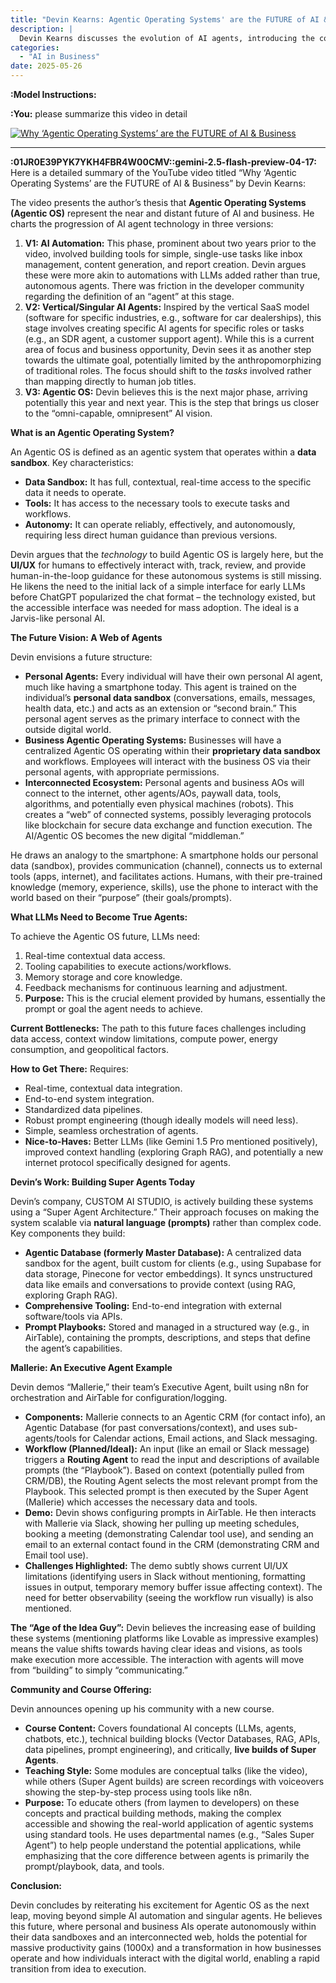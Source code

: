 ```yaml
---
title: "Devin Kearns: Agentic Operating Systems' are the FUTURE of AI & Business"
description: |
  Devin Kearns discusses the evolution of AI agents, introducing the concept of Agentic Operating Systems (Agentic OS) as the future of AI and business. He outlines three phases of AI agent development, defines Agentic OS, and envisions a future where personal and business agents operate autonomously within interconnected data sandboxes.
categories:
  - "AI in Business"
date: 2025-05-26
---
```


**:Model Instructions:** 


  
**:You:** please summarize this video in detail

[![Why 'Agentic Operating Systems' are the FUTURE of AI & Business](https://i.ytimg.com/vi/CxDjIeINGQk/maxresdefault.jpg)](https://www.youtube.com/watch?v=CxDjIeINGQk)

---

**:01JR0E39PYK7YKH4FBR4W00CMV::gemini-2.5-flash-preview-04-17:** Here is a detailed summary of the YouTube video titled "Why 'Agentic Operating Systems' are the FUTURE of AI & Business" by Devin Kearns:

The video presents the author's thesis that **Agentic Operating Systems (Agentic OS)** represent the near and distant future of AI and business. He charts the progression of AI agent technology in three versions:

1.  **V1: AI Automation:** This phase, prominent about two years prior to the video, involved building tools for simple, single-use tasks like inbox management, content generation, and report creation. Devin argues these were more akin to automations with LLMs added rather than true, autonomous agents. There was friction in the developer community regarding the definition of an "agent" at this stage.
2.  **V2: Vertical/Singular AI Agents:** Inspired by the vertical SaaS model (software for specific industries, e.g., software for car dealerships), this stage involves creating specific AI agents for specific roles or tasks (e.g., an SDR agent, a customer support agent). While this is a current area of focus and business opportunity, Devin sees it as another step towards the ultimate goal, potentially limited by the anthropomorphizing of traditional roles. The focus should shift to the *tasks* involved rather than mapping directly to human job titles.
3.  **V3: Agentic OS:** Devin believes this is the next major phase, arriving potentially this year and next year. This is the step that brings us closer to the "omni-capable, omnipresent" AI vision.

**What is an Agentic Operating System?**

An Agentic OS is defined as an agentic system that operates within a **data sandbox**. Key characteristics:

*   **Data Sandbox:** It has full, contextual, real-time access to the specific data it needs to operate.
*   **Tools:** It has access to the necessary tools to execute tasks and workflows.
*   **Autonomy:** It can operate reliably, effectively, and autonomously, requiring less direct human guidance than previous versions.

Devin argues that the *technology* to build Agentic OS is largely here, but the **UI/UX** for humans to effectively interact with, track, review, and provide human-in-the-loop guidance for these autonomous systems is still missing. He likens the need to the initial lack of a simple interface for early LLMs before ChatGPT popularized the chat format – the technology existed, but the accessible interface was needed for mass adoption. The ideal is a Jarvis-like personal AI.

**The Future Vision: A Web of Agents**

Devin envisions a future structure:

*   **Personal Agents:** Every individual will have their own personal AI agent, much like having a smartphone today. This agent is trained on the individual's **personal data sandbox** (conversations, emails, messages, health data, etc.) and acts as an extension or "second brain." This personal agent serves as the primary interface to connect with the outside digital world.
*   **Business Agentic Operating Systems:** Businesses will have a centralized Agentic OS operating within their **proprietary data sandbox** and workflows. Employees will interact with the business OS via their personal agents, with appropriate permissions.
*   **Interconnected Ecosystem:** Personal agents and business AOs will connect to the internet, other agents/AOs, paywall data, tools, algorithms, and potentially even physical machines (robots). This creates a "web" of connected systems, possibly leveraging protocols like blockchain for secure data exchange and function execution. The AI/Agentic OS becomes the new digital "middleman."

He draws an analogy to the smartphone: A smartphone holds our personal data (sandbox), provides communication (channel), connects us to external tools (apps, internet), and facilitates actions. Humans, with their pre-trained knowledge (memory, experience, skills), use the phone to interact with the world based on their "purpose" (their goals/prompts).

**What LLMs Need to Become True Agents:**

To achieve the Agentic OS future, LLMs need:

1.  Real-time contextual data access.
2.  Tooling capabilities to execute actions/workflows.
3.  Memory storage and core knowledge.
4.  Feedback mechanisms for continuous learning and adjustment.
5.  **Purpose:** This is the crucial element provided by humans, essentially the prompt or goal the agent needs to achieve.

**Current Bottlenecks:** The path to this future faces challenges including data access, context window limitations, compute power, energy consumption, and geopolitical factors.

**How to Get There:** Requires:

*   Real-time, contextual data integration.
*   End-to-end system integration.
*   Standardized data pipelines.
*   Robust prompt engineering (though ideally models will need less).
*   Simple, seamless orchestration of agents.
*   **Nice-to-Haves:** Better LLMs (like Gemini 1.5 Pro mentioned positively), improved context handling (exploring Graph RAG), and potentially a new internet protocol specifically designed for agents.

**Devin's Work: Building Super Agents Today**

Devin's company, CUSTOM AI STUDIO, is actively building these systems using a "Super Agent Architecture." Their approach focuses on making the system scalable via **natural language (prompts)** rather than complex code. Key components they build:

*   **Agentic Database (formerly Master Database):** A centralized data sandbox for the agent, built custom for clients (e.g., using Supabase for data storage, Pinecone for vector embeddings). It syncs unstructured data like emails and conversations to provide context (using RAG, exploring Graph RAG).
*   **Comprehensive Tooling:** End-to-end integration with external software/tools via APIs.
*   **Prompt Playbooks:** Stored and managed in a structured way (e.g., in AirTable), containing the prompts, descriptions, and steps that define the agent's capabilities.

**Mallerie: An Executive Agent Example**

Devin demos "Mallerie," their team's Executive Agent, built using n8n for orchestration and AirTable for configuration/logging.

*   **Components:** Mallerie connects to an Agentic CRM (for contact info), an Agentic Database (for past conversations/context), and uses sub-agents/tools for Calendar actions, Email actions, and Slack messaging.
*   **Workflow (Planned/Ideal):** An input (like an email or Slack message) triggers a **Routing Agent** to read the input and descriptions of available prompts (the "Playbook"). Based on context (potentially pulled from CRM/DB), the Routing Agent selects the most relevant prompt from the Playbook. This selected prompt is then executed by the Super Agent (Mallerie) which accesses the necessary data and tools.
*   **Demo:** Devin shows configuring prompts in AirTable. He then interacts with Mallerie via Slack, showing her pulling up meeting schedules, booking a meeting (demonstrating Calendar tool use), and sending an email to an external contact found in the CRM (demonstrating CRM and Email tool use).
*   **Challenges Highlighted:** The demo subtly shows current UI/UX limitations (identifying users in Slack without mentioning, formatting issues in output, temporary memory buffer issue affecting context). The need for better observability (seeing the workflow run visually) is also mentioned.

**The "Age of the Idea Guy":** Devin believes the increasing ease of building these systems (mentioning platforms like Lovable as impressive examples) means the value shifts towards having clear ideas and visions, as tools make execution more accessible. The interaction with agents will move from "building" to simply "communicating."

**Community and Course Offering:**

Devin announces opening up his community with a new course.

*   **Course Content:** Covers foundational AI concepts (LLMs, agents, chatbots, etc.), technical building blocks (Vector Databases, RAG, APIs, data pipelines, prompt engineering), and critically, **live builds of Super Agents**.
*   **Teaching Style:** Some modules are conceptual talks (like the video), while others (Super Agent builds) are screen recordings with voiceovers showing the step-by-step process using tools like n8n.
*   **Purpose:** To educate others (from laymen to developers) on these concepts and practical building methods, making the complex accessible and showing the real-world application of agentic systems using standard tools. He uses departmental names (e.g., "Sales Super Agent") to help people understand the potential applications, while emphasizing that the core difference between agents is primarily the prompt/playbook, data, and tools.

**Conclusion:**

Devin concludes by reiterating his excitement for Agentic OS as the next leap, moving beyond simple AI automation and singular agents. He believes this future, where personal and business AIs operate autonomously within their data sandboxes and an interconnected web, holds the potential for massive productivity gains (1000x) and a transformation in how businesses operate and how individuals interact with the digital world, enabling a rapid transition from idea to execution.

